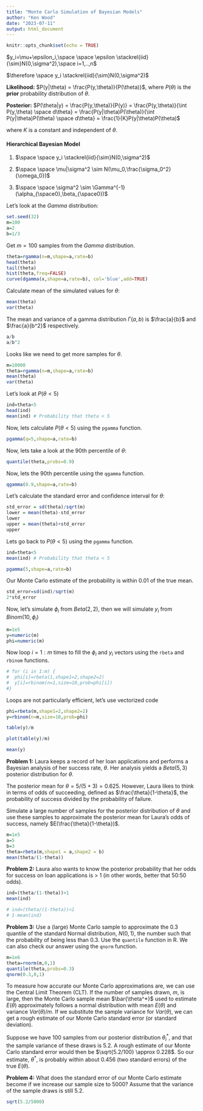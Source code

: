 ```yaml
---
title: "Monte Carlo Simulation of Bayesian Models"
author: "Ken Wood"
date: "2023-07-11"
output: html_document
---
```


```r
knitr::opts_chunk$set(echo = TRUE)
```

$y_i=\mu+\epsilon_i,\space \space \epsilon \stackrel{iid}{\sim}N(0,\sigma^2),\space i=1,..,n$ 

$\therefore \space y_i \stackrel{iid}{\sim}N(0,\sigma^2)$

**Likelihood:**  $P(y|\theta) = \frac{P(y,\theta)}{P(\theta)}$,  where $P(\theta)$ is the **prior** probability distribution of $\theta$.

**Posterior:** $P(\theta|y) = \frac{P(y,\theta)}{P(y)} = \frac{P(y,\theta)}{\int P(y,\theta) \space d\theta} = \frac{P(y|\theta)P(\theta)}{\int P(y|\theta)P(\theta) \space d\theta} = \frac{1}{K}P(y|\theta)P(\theta)$ 

where $K$ is a constant and independent of $\theta$.



#### Hierarchical Bayesian Model

1. $\space \space y_i \stackrel{iid}{\sim}N(0,\sigma^2)$

2. $\space \space \mu|\sigma^2 \sim N(\mu_0,\frac{\sigma_0^2}{\omega_0})$

3. $\space \space \sigma^2 \sim \Gamma^{-1}(\alpha_{\space0},\beta_{\space0})$

Let's look at the $Gamma$ distribution:

```r
set.seed(32)
m=100
a=2
b=1/3
```

Get $m=100$ samples from the $Gamma$ distribution.

```r
theta=rgamma(n=m,shape=a,rate=b)
head(theta)
tail(theta)
hist(theta,freq=FALSE)
curve(dgamma(x,shape=a,rate=b), col='blue',add=TRUE)
```

Calculate mean of the simulated values for $\theta$:
```r
mean(theta)
var(theta)
```

The mean and variance of a gamma distribution $\Gamma(a,b)$ is $\frac{a}{b}$ and $\frac{a}{b^2}$ respectively.

```r
a/b
a/b^2
```

Looks like we need to get more samples for $\theta$.
```r
m=10000
theta=rgamma(n=m,shape=a,rate=b)
mean(theta)
var(theta)
```

Let's look at $P(\theta < 5)$

```r
ind=theta<5
head(ind)
mean(ind) # Probability that theta < 5
```

Now, lets calculate $P(\theta<5)$ using the `pgamma` function.

```r
pgamma(q=5,shape=a,rate=b)
```

Now, lets take a look at the 90th percentile of $\theta$:

```r
quantile(theta,probs=0.9)
```

Now, lets the 90th percentile using the `qgamma` function.

```r
qgamma(0.9,shape=a,rate=b)
```

Let's calculate the standard error and confidence interval for $\theta$:

```r
std_error = sd(theta)/sqrt(m)
lower = mean(theta)-std_error
lower
upper = mean(theta)+std_error
upper
```

Lets go back to $P(\theta<5)$ using the `pgamma` function.

```r
ind=theta<5
mean(ind) # Probability that theta < 5
```

```r
pgamma(5,shape=a,rate=b)
```

Our Monte Carlo estimate of the probability is within 0.01 of the true mean.
```r
std_error=sd(ind)/sqrt(m)
2*std_error
```

Now, let's simulate $\phi_i$ from $Beta(2,2)$, then we will simulate $y_i$ from $Binom(10,\phi_i)$

```r
m=1e5
y=numeric(m)
phi=numeric(m)
```

Now loop $i=1:m$ times to fill the $\phi_i$ and $y_i$ vectors using the `rbeta` and `rbinom` functions.

```r
# for (i in 1:m) {
#  phi[i]=rbeta(1,shape1=2,shape2=2)
#  y[i]=rbinom(n=1,size=10,prob=phi[i])
#}
```

Loops are not particularly efficient, let's use vectorized code

```r
phi=rbeta(m,shape1=2,shape2=2)
y=rbinom(n=m,size=10,prob=phi)
```


```r
table(y)/m
```

```r
plot(table(y)/m)
```

```r
mean(y)
```

**Problem 1:** Laura keeps a record of her loan applications and performs a Bayesian analysis of her success rate, $\theta$. Her analysis yields a $Beta(5,3)$ posterior distribution for $\theta$.

The posterior mean for $\theta = 5/(5+3) = 0.625$. However, Laura likes to think in terms of odds of succeeding, defined as $\frac{\theta}{1-\theta}$, the probability of success divided by the probability of failure.

Simulate a large number of samples for the posterior distribution of $\theta$ and use these samples to approximate the posterior mean for Laura's odds of success, namely $E(\frac{\theta}{1-\theta})$.

```r
m=1e5
a=5
b=3
theta=rbeta(m,shape1 = a,shape2 = b)
mean(theta/(1-theta))
```

**Problem 2:** Laura also wants to know the posterior probability that her odds for success on loan applications is > 1 (in other words, better that 50:50 odds). 

```r

ind=(theta/(1-theta))>1
mean(ind)

# ind=(theta/(1-theta))<1
# 1-mean(ind)
```

**Problem 3:** Use a (large) Monte Carlo sample to approximate the 0.3 quantile of the standard Normal distribution, $N(0,1)$, the number such that the probability of being less than 0.3. Use the `quantile` function in R. We can also check our answer using the `qnorm` function.

```r
m=1e6
theta=rnorm(m,0,1)
quantile(theta,probs=0.3)
qnorm(0.3,0,1)
```

To measure how accurate our Monte Carlo approximations are, we can use the Central Limit Theorem (CLT). If the number of samples drawn, $m$, is large, then the Monte Carlo sample mean $\bar{\theta^*}$ used to estimate $E(\theta)$ approximately follows a normal distribution with mean $E(\theta)$ and variance $Var(\theta)/m$. If we substitute the sample variance for $Var(\theta)$, we can get a rough estimate of our Monte Carlo standard error (or standard deviation).

Suppose we have 100 samples from our posterior distribution $\theta_i^*$, and that the sample variance of these draws is 5.2. A rough estimate of our Monte Carlo standard error would then be $\sqrt{5.2/100} \approx 0.228$. So our estimate, $\theta^*$, is probably within about $0.456$ (two standard errors) of the true $E(\theta)$.

**Problem 4:** What does the standard error of our Monte Carlo estimate become if we increase our sample size to 5000? Assume that the variance of the sample draws is still 5.2.

```r
sqrt(5.2/5000)
```

